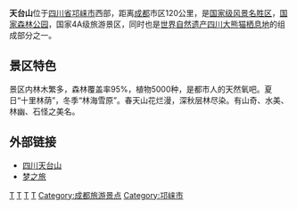 {{NoteTA
| 1=zh-hans:天台山; zh-hant:天臺山;
}}
'''天台山'''位于[[四川省|四川省]][[邛崃市|邛崃市]]西部，距离[[成都|成都]]市区120公里，是[[国家级风景名胜区|国家级风景名胜区]]，[[国家森林公园|国家森林公园]]，国家4A级旅游景区，同时也是[[世界自然遗产|世界自然遗产]][[四川大熊猫栖息地|四川大熊猫栖息地]]的组成部分之一。

== 景区特色 ==
景区内林木繁多，森林覆盖率95%，植物5000种，是都市人的天然氧吧。夏日“十里林荫”，冬季“林海雪原”。春天山花烂漫，深秋层林尽染。有山奇、水美、林幽、石怪之美名。

== 外部链接 ==
* [https://web.archive.org/web/20100409034655/http://www.sctts.com/ 四川天台山]
* [http://www.dreams-travel.com/sc/sc_cd/sc_tts.htm 梦之旅]

{{四川大熊猫栖息地}}

[[Category:四川大熊猫栖息地|T]]
[[Category:中国国家重点风景名胜区|T]]
[[Category:四川山峰|T]]
[[Category:成都地理|T]]
[[Category:成都旅游景点|Category:成都旅游景点]]
[[Category:邛崃市|Category:邛崃市]]